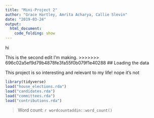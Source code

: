 ```yaml
---
title: "Mini-Project 2"
author: "Grace Hartley, Amrita Acharya, Callie Slevin"
date: "2019-03-24"
output: 
  html_document:
    code_folding: show
---
```


hi

This is the second edit I'm making.
>>>>>>> 696c02a5ef9d79b4878fe3fa55f0b079f1e40288
## Loading the data

This project is so interesting and relevant to my life! nope it's not

```r
library(tidyverse)
load("house_elections.rda")
load("candidates.rda")
load("committees.rda")
load("contributions.rda")
```

> Word count: `r wordcountaddin::word_count()`